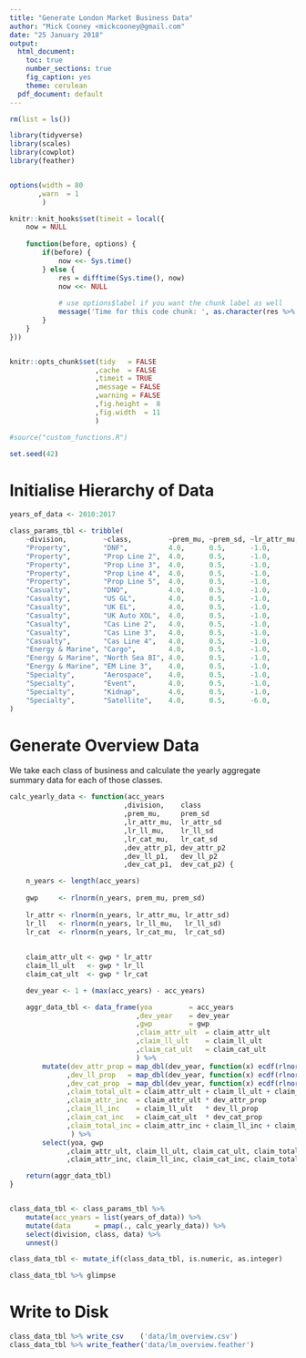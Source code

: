 ```yaml
---
title: "Generate London Market Business Data"
author: "Mick Cooney <mickcooney@gmail.com"
date: "25 January 2018"
output:
  html_document:
    toc: true
    number_sections: true
    fig_caption: yes
    theme: cerulean
  pdf_document: default
---
```



```r
rm(list = ls())

library(tidyverse)
library(scales)
library(cowplot)
library(feather)


options(width = 80
       ,warn  = 1
        )

knitr::knit_hooks$set(timeit = local({
    now = NULL
  
    function(before, options) {
        if(before) {
            now <<- Sys.time()
        } else {
            res = difftime(Sys.time(), now)
            now <<- NULL
      
            # use options$label if you want the chunk label as well
            message('Time for this code chunk: ', as.character(res %>% round(3)))
        }
    }
}))


knitr::opts_chunk$set(tidy   = FALSE
                     ,cache  = FALSE
                     ,timeit = TRUE
                     ,message = FALSE
                     ,warning = FALSE
                     ,fig.height =  8
                     ,fig.width  = 11
                     )

#source("custom_functions.R")

set.seed(42)
```

# Initialise Hierarchy of Data

```r
years_of_data <- 2010:2017

class_params_tbl <- tribble(
    ~division,         ~class,         ~prem_mu, ~prem_sd, ~lr_attr_mu, ~lr_attr_sd, ~lr_ll_mu, ~lr_ll_sd, ~lr_cat_mu, ~lr_cat_sd, ~dev_attr_p1, ~dev_attr_p2, ~dev_ll_p1, ~dev_ll_p2, ~dev_cat_p1, ~dev_cat_p2,
    "Property",        "DNF",          4.0,      0.5,      -1.0,        0.2,         -1.0,      0.3,       -3.0,       1.5,        0.3,          0.25,         0.3,        0.25,       0.3,         0.25,       
    "Property",        "Prop Line 2",  4.0,      0.5,      -1.0,        0.2,         -1.0,      0.3,       -3.0,       3.0,        0.3,          0.25,         0.3,        0.25,       0.3,         0.25,       
    "Property",        "Prop Line 3",  4.0,      0.5,      -1.0,        0.2,         -1.0,      0.3,       -3.0,       2.0,        0.3,          0.25,         0.3,        0.25,       0.3,         0.25,       
    "Property",        "Prop Line 4",  4.0,      0.5,      -1.0,        0.2,         -1.0,      0.3,       -3.0,       2.0,        0.3,          0.25,         0.3,        0.25,       0.3,         0.25,       
    "Property",        "Prop Line 5",  4.0,      0.5,      -1.0,        0.2,         -1.0,      0.3,       -3.0,       1.0,        0.3,          0.25,         0.3,        0.25,       0.3,         0.25,       
    "Casualty",        "DNO",          4.0,      0.5,      -1.0,        0.2,         -1.0,      0.3,       -3.0,       3.0,        0.25,         1.0,          0.25,       1.0,        0.25,        1.0,        
    "Casualty",        "US GL",        4.0,      0.5,      -1.0,        0.2,         -1.0,      0.3,       -3.0,       2.0,        0.25,         1.0,          0.25,       1.0,        0.25,        1.0,        
    "Casualty",        "UK EL",        4.0,      0.5,      -1.0,        0.2,         -1.0,      0.3,       -3.0,       3.0,        0.25,         1.0,          0.25,       1.0,        0.25,        1.0,        
    "Casualty",        "UK Auto XOL",  4.0,      0.5,      -1.0,        0.2,         -1.0,      0.3,       -3.0,       3.0,        0.25,         1.0,          0.25,       1.0,        0.25,        1.0,        
    "Casualty",        "Cas Line 2",   4.0,      0.5,      -1.0,        0.2,         -1.0,      0.3,       -3.0,       1.0,        0.25,         1.0,          0.25,       1.0,        0.25,        1.0,        
    "Casualty",        "Cas Line 3",   4.0,      0.5,      -1.0,        0.2,         -1.0,      0.3,       -3.0,       1.0,        0.25,         1.0,          0.25,       1.0,        0.25,        1.0,        
    "Casualty",        "Cas Line 4",   4.0,      0.5,      -1.0,        0.2,         -1.0,      0.3,       -3.0,       2.0,        0.25,         1.0,          0.25,       1.0,        0.25,        1.0,        
    "Energy & Marine", "Cargo",        4.0,      0.5,      -1.0,        0.2,         -1.0,      0.3,       -3.0,       2.0,        0.005,        0.2,          0.005,      0.2,        0.005,       0.2,        
    "Energy & Marine", "North Sea BI", 4.0,      0.5,      -1.0,        0.2,         -1.0,      0.3,       -3.0,       1.0,        0.005,        0.2,          0.005,      0.2,        0.005,       0.2,        
    "Energy & Marine", "EM Line 3",    4.0,      0.5,      -1.0,        0.2,         -1.0,      0.3,       -3.0,       2.0,        0.005,        0.2,          0.005,      0.2,        0.005,       0.2,        
    "Specialty",       "Aerospace",    4.0,      0.5,      -1.0,        0.2,         -1.0,      0.3,       -3.0,       2.0,        0.1,          0.7,          0.1,        0.7,        0.1,         0.7,        
    "Specialty",       "Event",        4.0,      0.5,      -1.0,        0.2,         -1.0,      0.3,       -3.0,       3.0,        0.1,          0.7,          0.1,        0.7,        0.1,         0.7,        
    "Specialty",       "Kidnap",       4.0,      0.5,      -1.0,        0.2,         -1.0,      0.3,       -3.0,       2.0,        0.1,          0.7,          0.1,        0.7,        0.1,         0.7,        
    "Specialty",       "Satellite",    4.0,      0.5,      -6.0,        1.0,         -6.0,      1.5,       -6.0,       4.0,        0.1,          0.7,          0.1,        0.7,        0.1,         0.7
)


```


# Generate Overview Data

We take each class of business and calculate the yearly aggregate summary data
for each of those classes.

```r


calc_yearly_data <- function(acc_years
                            ,division,    class
                            ,prem_mu,     prem_sd
                            ,lr_attr_mu,  lr_attr_sd
                            ,lr_ll_mu,    lr_ll_sd
                            ,lr_cat_mu,   lr_cat_sd
                            ,dev_attr_p1, dev_attr_p2
                            ,dev_ll_p1,   dev_ll_p2
                            ,dev_cat_p1,  dev_cat_p2) {

    n_years <- length(acc_years)
    
    gwp     <- rlnorm(n_years, prem_mu, prem_sd)
    
    lr_attr <- rlnorm(n_years, lr_attr_mu, lr_attr_sd)
    lr_ll   <- rlnorm(n_years, lr_ll_mu,   lr_ll_sd)
    lr_cat  <- rlnorm(n_years, lr_cat_mu,  lr_cat_sd)
    
    
    claim_attr_ult <- gwp * lr_attr
    claim_ll_ult   <- gwp * lr_ll
    claim_cat_ult  <- gwp * lr_cat

    dev_year <- 1 + (max(acc_years) - acc_years)

    aggr_data_tbl <- data_frame(yoa         = acc_years
                               ,dev_year    = dev_year
                               ,gwp         = gwp
                               ,claim_attr_ult  = claim_attr_ult
                               ,claim_ll_ult    = claim_ll_ult
                               ,claim_cat_ult   = claim_cat_ult
                               ) %>%
        mutate(dev_attr_prop = map_dbl(dev_year, function(x) ecdf(rlnorm(100, dev_attr_p1, dev_attr_p2))(x))
              ,dev_ll_prop   = map_dbl(dev_year, function(x) ecdf(rlnorm(100, dev_ll_p1,   dev_ll_p2))(x))
              ,dev_cat_prop  = map_dbl(dev_year, function(x) ecdf(rlnorm(100, dev_cat_p1,  dev_cat_p2))(x))
              ,claim_total_ult = claim_attr_ult + claim_ll_ult + claim_cat_ult
              ,claim_attr_inc  = claim_attr_ult * dev_attr_prop 
              ,claim_ll_inc    = claim_ll_ult   * dev_ll_prop 
              ,claim_cat_inc   = claim_cat_ult  * dev_cat_prop 
              ,claim_total_inc = claim_attr_inc + claim_ll_inc + claim_cat_inc
               ) %>%
        select(yoa, gwp
              ,claim_attr_ult, claim_ll_ult, claim_cat_ult, claim_total_ult
              ,claim_attr_inc, claim_ll_inc, claim_cat_inc, claim_total_inc)

    return(aggr_data_tbl)
}


class_data_tbl <- class_params_tbl %>%
    mutate(acc_years = list(years_of_data)) %>%
    mutate(data      = pmap(., calc_yearly_data)) %>%
    select(division, class, data) %>%
    unnest()

class_data_tbl <- mutate_if(class_data_tbl, is.numeric, as.integer)

class_data_tbl %>% glimpse

```

# Write to Disk


```r
class_data_tbl %>% write_csv    ('data/lm_overview.csv')
class_data_tbl %>% write_feather('data/lm_overview.feather')
```





















